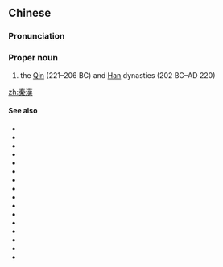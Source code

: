 {{also|秦汉}}
==Chinese==
{{zh-forms|s=秦汉}}

===Pronunciation===
{{zh-pron
|m=Qín-Hàn
|c=ceon4 hon3
|cat=propn
}}

===Proper noun===
{{zh-proper noun}}

# the [[Qin]] (221–206 BC) and [[Han]] dynasties (202 BC–AD 220)

[[zh:秦漢]]

====See also====
* {{zh-l|夏商周}}
* {{zh-l|春秋|tr=Chūnqiū}}
* {{zh-l|戰國}}
* {{zh-l|兩漢}}
* {{zh-l|三國}}
* {{zh-l|兩晉}}
* {{zh-l|十六國}}
* {{zh-l|南北朝|tr=Nánběicháo}}
* {{zh-l|隋唐}}
* {{zh-l|五代十國}}
* {{zh-l|兩宋}}
* {{zh-l|宋元}}
* {{zh-l|遼金}}
* {{zh-l|西夏}}
* {{zh-l|明清}}
* {{zh-l|晚清}}